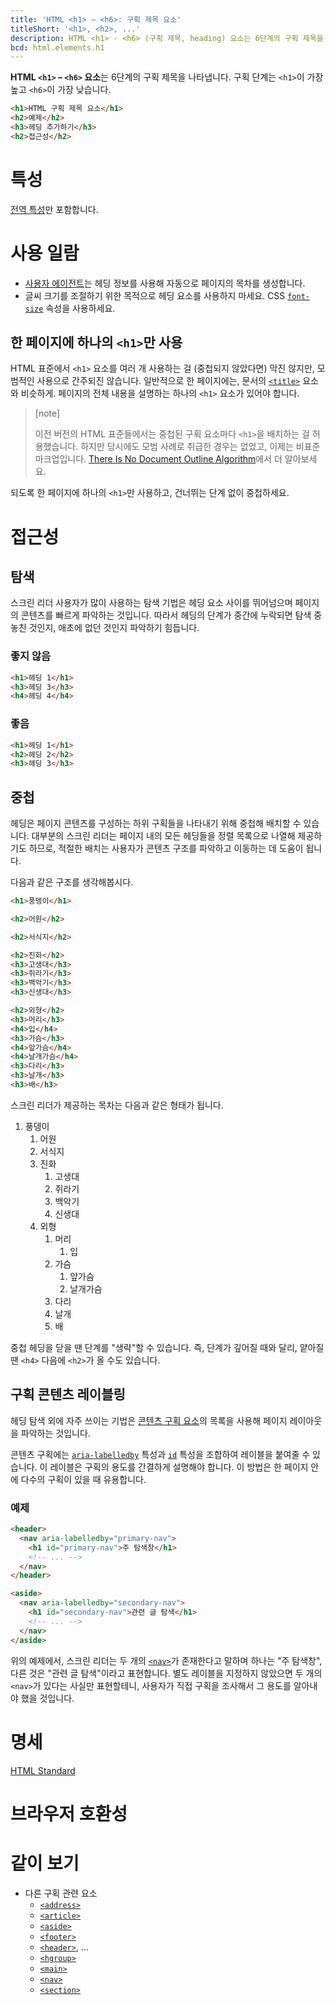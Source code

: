 ```yaml
---
title: 'HTML <h1> – <h6>: 구획 제목 요소'
titleShort: '<h1>, <h2>, ...'
description: HTML <h1> - <h6> (구획 제목, heading) 요소는 6단계의 구획 제목을 나타냅니다.
bcd: html.elements.h1
---
```


**HTML `<h1>` – `<h6>` 요소**는 6단계의 구획 제목을 나타냅니다. 구획 단계는 `<h1>`이 가장 높고 `<h6>`이 가장 낮습니다.

```html hidden name=demo
<h1>HTML 구획 제목 요소</h1>
<h2>예제</h2>
<h3>헤딩 추가하기</h3>
<h2>접근성</h2>
```

<LiveExample height={180} lang="html" name="demo" />

# 특성

[전역 특성](/docs/Web/HTML/Global_attributes)만 포함합니다.

# 사용 일람

- [사용자 에이전트](https://developer.mozilla.org/ko/docs/Glossary/User_agent)는 헤딩 정보를 사용해 자동으로 페이지의 목차를 생성합니다.
- 글씨 크기를 조절하기 위한 목적으로 헤딩 요소를 사용하지 마세요. CSS [`font-size`](/docs/Web/CSS/font-size) 속성을 사용하세요.

## 한 페이지에 하나의 `<h1>`만 사용

HTML 표준에서 `<h1>` 요소를 여러 개 사용하는 걸 (중첩되지 않았다면) 막진 않지만, 모범적인 사용으로 간주되진 않습니다. 일반적으로 한 페이지에는, 문서의 [`<title>`] 요소와 비슷하게. 페이지의 전체 내용을 설명하는 하나의 `<h1>` 요소가 있어야 합니다.

> [note]
>
> 이전 버전의 HTML 표준들에서는 중첩된 구획 요소마다 `<h1>`을 배치하는 걸 허용했습니다. 하지만 당시에도 모범 사례로 취급한 경우는 없었고, 이제는 비표준 마크업입니다. [There Is No Document Outline Algorithm](https://adrianroselli.com/2016/08/there-is-no-document-outline-algorithm.html)에서 더 알아보세요.

되도록 한 페이지에 하나의 `<h1>`만 사용하고, 건너뛰는 단계 없이 중첩하세요.

# 접근성

## 탐색

스크린 리더 사용자가 많이 사용하는 탐색 기법은 헤딩 요소 사이를 뛰어넘으며 페이지의 콘텐츠를 빠르게 파악하는 것입니다. 따라서 헤딩의 단계가 중간에 누락되면 탐색 중 놓친 것인지, 애초에 없던 것인지 파악하기 힘듭니다.

### 좋지 않음

```html variant=bad
<h1>헤딩 1</h1>
<h3>헤딩 3</h3>
<h4>헤딩 4</h4>
```

### 좋음

```html variant=good
<h1>헤딩 1</h1>
<h2>헤딩 2</h2>
<h3>헤딩 3</h3>
```

## 중첩

헤딩은 페이지 콘텐츠를 구성하는 하위 구획들을 나타내기 위해 중첩해 배치할 수 있습니다. 대부분의 스크린 리더는 페이지 내의 모든 헤딩들을 정렬 목록으로 나열해 제공하기도 하므로, 적절한 배치는 사용자가 콘텐츠 구조를 파악하고 이동하는 데 도움이 됩니다.

다음과 같은 구조를 생각해봅시다.

```html
<h1>풍뎅이</h1>

<h2>어원</h2>

<h2>서식지</h2>

<h2>진화</h2>
<h3>고생대</h3>
<h3>쥐라기</h3>
<h3>백악기</h3>
<h3>신생대</h3>

<h2>외형</h2>
<h3>머리</h3>
<h4>입</h4>
<h3>가슴</h3>
<h4>앞가슴</h4>
<h4>날개가슴</h4>
<h3>다리</h3>
<h3>날개</h3>
<h3>배</h3>
```

스크린 리더가 제공하는 목차는 다음과 같은 형태가 됩니다.

1. 풍뎅이
   1. 어원
   1. 서식지
   1. 진화
      1. 고생대
      1. 쥐라기
      1. 백악기
      1. 신생대
   1. 외형
      1. 머리
         1. 입
      1. 가슴
         1. 앞가슴
         1. 날개가슴
      1. 다리
      1. 날개
      1. 배

중첩 헤딩을 닫을 땐 단계를 "생략"할 수 있습니다. 즉, 단계가 깊어질 때와 달리, 얕아질 땐 `<h4>` 다음에 `<h2>`가 올 수도 있습니다.

## 구획 콘텐츠 레이블링

헤딩 탐색 외에 자주 쓰이는 기법은 [콘텐츠 구획 요소](..#콘텐츠-구획)의 목록을 사용해 페이지 레이아웃을 파악하는 것입니다.

콘텐츠 구획에는 [`aria-labelledby`](https://developer.mozilla.org/en-US/docs/Web/Accessibility/ARIA/ARIA_Techniques/Using_the_aria-labelledby_attribute) 특성과 [`id`](../Global_attributes/id) 특성을 조합하여 레이블을 붙여줄 수 있습니다. 이 레이블은 구획의 용도를 간결하게 설명해야 합니다. 이 방법은 한 페이지 안에 다수의 구획이 있을 때 유용합니다.

### 예제

```html
<header>
  <nav aria-labelledby="primary-nav">
    <h1 id="primary-nav">주 탐색창</h1>
    <!-- ... -->
  </nav>
</header>

<aside>
  <nav aria-labelledby="secondary-nav">
    <h1 id="secondary-nav">관련 글 탐색</h1>
    <!-- ... -->
  </nav>
</aside>
```

위의 예제에서, 스크린 리더는 두 개의 [`<nav>`](./nav)가 존재한다고 말하며 하나는 "주 탐색창", 다른 것은 "관련 글 탐색"이라고 표현합니다. 별도 레이블을 지정하지 않았으면 두 개의 `<nav>`가 있다는 사실만 표현할테니, 사용자가 직접 구획을 조사해서 그 용도를 알아내야 했을 것입니다.

# 명세

[HTML Standard](https://html.spec.whatwg.org/multipage/sections.html#the-h1,-h2,-h3,-h4,-h5,-and-h6-elements)

# 브라우저 호환성

<BrowserCompat data={props.bcd} />

# 같이 보기

- 다른 구획 관련 요소
  - [`<address>`](./address)
  - [`<article>`](./article)
  - [`<aside>`](./aside)
  - [`<footer>`](./footer)
  - [`<header>`](./header), ...
  - [`<hgroup>`](./hgroup)
  - [`<main>`](./main)
  - [`<nav>`](./nav)
  - [`<section>`](./section)

[`<title>`]: ./title
